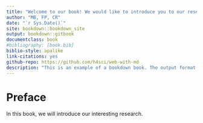 ```yaml
--- 
title: "Welcome to our book! We would like to introduce you to our research."
author: "MB, FP, CR"
date: "`r Sys.Date()`"
site: bookdown::bookdown_site
output: bookdown::gitbook
documentclass: book
#bibliography: [book.bib]
biblio-style: apalike
link-citations: yes
github-repo: https://github.com/h4sci/web-with-md
description: "This is an example of a bookdown book. The output format for this example is bookdown::gitbook."
---
```

# Preface {-}

In this book, we will introduce our interesting research.
